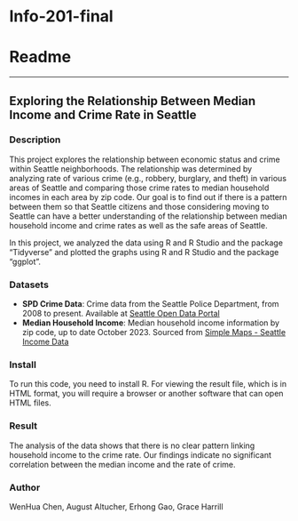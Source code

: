 # Info-201-final
# Readme

***

## Exploring the Relationship Between Median Income and Crime Rate in Seattle 

### Description


This project explores the relationship between economic status and crime within Seattle neighborhoods. The relationship was determined by analyzing rate of various crime  (e.g., robbery, burglary, and theft) in various areas of Seattle and comparing those crime rates to median household incomes in each area by zip code. Our goal is to find out if there is a pattern between them so that Seattle citizens and those considering moving to Seattle can have a better understanding of the relationship between median household income and crime rates as well as the safe areas of Seattle.

In this project, we analyzed the data using R and R Studio and the package "Tidyverse" and plotted the graphs using R and R Studio and the package "ggplot".


### Datasets

- **SPD Crime Data**: Crime data from the Seattle Police Department, from 2008 to present. Available at [Seattle Open Data Portal](https://data.seattle.gov/Public-Safety/SPD-Crime-Data-2008-Present/tazs-3rd5/data) 
- **Median Household Income**: Median household income information by zip code, up to date October 2023. Sourced from [Simple Maps - Seattle Income Data](https://simplemaps.com/city/seattle/zips/income-household-median)

### Install

To run this code, you need to install R. For viewing the result file, which is in HTML format, you will require a browser or another software that can open HTML files.

### Result

The analysis of the data shows that there is no clear pattern linking household income to the crime rate. Our findings indicate no significant correlation between the median income and the rate of crime.

### Author

WenHua Chen, August Altucher, Erhong Gao, Grace Harrill
